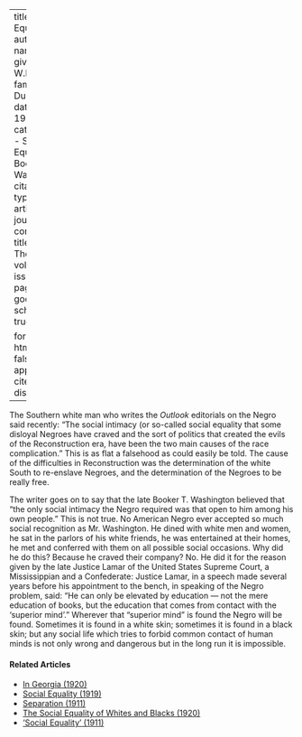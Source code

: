 
---
title: Social Equality
author:
  - name:
      given: W.E.B.
      family: Du Bois
date: May 1916
categories: 
  - Social Equality
  - Booker T. Washington
citation: 
  type: article-journal
  container-title: The Crisis
  volume: 12
  issue: 1
  page: 30
google-scholar: true

format:
  html:
    toc: false
    appendix-cite-as: display
---


The Southern white man who writes the *Outlook* editorials on the Negro said recently: "The social intimacy (or so-called social equality that some disloyal Negroes have craved and the sort of politics that created the evils of the Reconstruction era, have been the two main causes of the race complication." This is as flat a falsehood as could easily be told. The cause of the difficulties in Reconstruction was the determination of the white South to re-enslave Negroes, and the determination of the Negroes to be really free.

The writer goes on to say that the late Booker T. Washington believed that "the only social intimacy the Negro required was that open to him among his own people." This is not true. No American Negro ever accepted so much social recognition as Mr. Washington. He dined with white men and women, he sat in the parlors of his white friends, he was entertained at their homes, he met and conferred with them on all possible social occasions. Why did he do this? Because he craved their company? No. He did it for the reason given by the late Justice Lamar of the United States Supreme Court, a Mississippian and a Confederate: Justice Lamar, in a speech made several years before his appointment to the bench, in speaking of the Negro problem, said: "He can only be elevated by education --- not the mere education of books, but the education that comes from contact with the 'superior mind'." Wherever that "superior mind" is found the Negro will be found. Sometimes it is found in a white skin; sometimes it is found in a black skin; but any social life which tries to forbid common contact of human minds is not only wrong and dangerous but in the long run it is impossible.

<!-- Similar articles start here -->
<div  class="clear-wrap"></div>

#### Related Articles

* [In Georgia (1920)](/Volumes/20/03/in-georgia.html)
* [Social Equality (1919)](/Volumes/19/01/social_equality.html)
* [Separation (1911)](/Volumes/01/04/separation.html)
* [The Social Equality of Whites and Blacks (1920)](/Volumes/21/01/social_equality_of_blacks_and_whites.html)
* ['Social Equality' (1911)](/Volumes/01/03/social_equality.html)

<!-- Similar articles end here -->